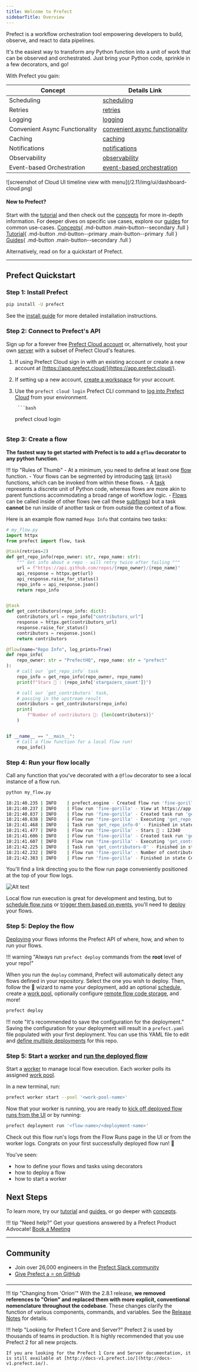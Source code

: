 ```yaml
---
title: Welcome to Prefect
sidebarTitle: Overview
---
```



Prefect is a workflow orchestration tool empowering developers to build, observe, and react to data pipelines.

It's the easiest way to transform any Python function into a unit of work that can be observed and orchestrated. Just bring your Python code, sprinkle in a few decorators, and go!

With Prefect you gain:

| Concept                      | Details Link                                         |
|------------------------------|------------------------------------------------------|
| Scheduling                   | [scheduling](/2.11/concepts/schedules)                    |
| Retries                      | [retries](/2.11/concepts/tasks/#task-arguments)           |
| Logging                      | [logging](/2.11/guides/logs/)                           |
| Convenient Async Functionality | [convenient async functionality](/2.11/concepts/task-runners/#task-runners) |
| Caching                      | [caching](/2.11/concepts/tasks/#caching)                  |
| Notifications                | [notifications](/2.11/cloud/automations/)                 |
| Observability                | [observability](/2.11/cloud/overview/)                    |
| Event-based Orchestration   | [event-based orchestration](/2.11/cloud/webhooks/)        |

<Frame caption="Prefect UI">![screenshot of Cloud UI timeline view with menu](/2.11/img/ui/dashboard-cloud.png)</Frame>


#### New to Prefect?
Start with the [tutorial](/2.11/tutorial/) and then check out the [concepts](/2.11/concepts/index/) for more in-depth information. For deeper dives on specific use cases, explore our [guides](guides/index/) for common use-cases. 
[Concepts](/2.11/concepts)\{ .md-button .main-button--secondary .full } [Tutorial](/2.11/tutorial/)\{ .md-button .md-button--primary .main-button--primary .full }  [Guides](guides)\{ .md-button .main-button--secondary .full }

Alternatively, read on for a quickstart of Prefect.


---

## Prefect Quickstart

### Step 1: Install Prefect

```bash
pip install -U prefect
```

See the [install guide](/2.11/getting-started/installation/) for more detailed installation instructions.
### Step 2: Connect to Prefect's API

Sign up for a forever free [Prefect Cloud account](/2.11/cloud/) or, alternatively, host your own [server](/2.11/host/) with a subset of Prefect Cloud's features.

1. If using Prefect Cloud sign in with an existing account or create a new account at [https://app.prefect.cloud/](https://app.prefect.cloud/).
2. If setting up a new account, [create a workspace](/2.11/cloud/workspaces/#create-a-workspace) for your account.
3. Use the `prefect cloud login` Prefect CLI command to [log into Prefect Cloud](/2.11/cloud/users/api-keys) from your environment.

        ```bash
    prefect cloud login
    ```
    
### Step 3: Create a flow
**The fastest way to get started with Prefect is to add a `@flow` decorator to any python function**.

!!! tip "Rules of Thumb"
    - At a minimum, you need to define at least one [flow](/2.11/tutorial/flows/) function.
    - Your flows can be segmented by introducing [task](/2.11/tutorial/tasks/) (`@task`) functions, which can be invoked from within these flows.
    - A [task](/2.11/concepts/tasks/) represents a discrete unit of Python code, whereas flows are more akin to parent functions accommodating a broad range of workflow logic.
    - [Flows](/2.11/concepts/flows) can be called inside of other flows (we call these [subflows](/2.11/concepts/flows/#composing-flows)) but a task **cannot** be run inside of another task or from outside the context of a flow.

Here is an example flow named `Repo Info` that contains two tasks:
```python
# my_flow.py
import httpx
from prefect import flow, task

@task(retries=2)
def get_repo_info(repo_owner: str, repo_name: str):
    """ Get info about a repo - will retry twice after failing """
    url = f"https://api.github.com/repos/{repo_owner}/{repo_name}"
    api_response = httpx.get(url)
    api_response.raise_for_status()
    repo_info = api_response.json()
    return repo_info


@task
def get_contributors(repo_info: dict):
    contributors_url = repo_info["contributors_url"]
    response = httpx.get(contributors_url)
    response.raise_for_status()
    contributors = response.json()
    return contributors

@flow(name="Repo Info", log_prints=True)  
def repo_info(
    repo_owner: str = "PrefectHQ", repo_name: str = "prefect"
):
    # call our `get_repo_info` task
    repo_info = get_repo_info(repo_owner, repo_name)
    print(f"Stars 🌠 : {repo_info['stargazers_count']}")

    # call our `get_contributors` task, 
    # passing in the upstream result
    contributors = get_contributors(repo_info)
    print(
        f"Number of contributors 👷: {len(contributors)}"
    )


if __name__ == "__main__":
    # Call a flow function for a local flow run!
    repo_info()
```

### Step 4: Run your flow locally
Call any function that you've decorated with a `@flow` decorator to see a local instance of a flow run.

```bash
python my_flow.py
```

```bash
18:21:40.235 | INFO    | prefect.engine - Created flow run 'fine-gorilla' for flow 'Repo Info'
18:21:40.237 | INFO    | Flow run 'fine-gorilla' - View at https://app.prefect.cloud/account/0ff44498-d380-4d7b-bd68-9b52da03823f/workspace/c859e5b6-1539-4c77-81e0-444c2ddcaafe/flow-runs/flow-run/c5a85193-69ea-4577-aa0e-e11adbf1f659
18:21:40.837 | INFO    | Flow run 'fine-gorilla' - Created task run 'get_repo_info-0' for task 'get_repo_info'
18:21:40.838 | INFO    | Flow run 'fine-gorilla' - Executing 'get_repo_info-0' immediately...
18:21:41.468 | INFO    | Task run 'get_repo_info-0' - Finished in state Completed()
18:21:41.477 | INFO    | Flow run 'fine-gorilla' - Stars 🌠 : 12340
18:21:41.606 | INFO    | Flow run 'fine-gorilla' - Created task run 'get_contributors-0' for task 'get_contributors'
18:21:41.607 | INFO    | Flow run 'fine-gorilla' - Executing 'get_contributors-0' immediately...
18:21:42.225 | INFO    | Task run 'get_contributors-0' - Finished in state Completed()
18:21:42.232 | INFO    | Flow run 'fine-gorilla' - Number of contributors 👷: 30
18:21:42.383 | INFO    | Flow run 'fine-gorilla' - Finished in state Completed('All states completed.')
```


You'll find a link directing you to the flow run page conveniently positioned at the top of your flow logs.

![Alt text](/2.11/img/ui/flow-run-diagram.jpg)

Local flow run execution is great for development and testing, but to [schedule flow runs](/2.11/concepts/schedules/) or [trigger them based on events](/2.11/cloud/automations/), you’ll need to [deploy](/2.11/concepts/deployments/) your flows.


### Step 5: Deploy the flow

[Deploying](/2.11/tutorial/deployments/) your flows informs the Prefect API of where, how, and when to run your flows.

!!! warning "Always run `prefect deploy` commands from the **root** level of your repo!"

When you run the `deploy` command, Prefect will automatically detect any flows defined in your repository. Select the one you wish to deploy. Then, follow the 🧙 wizard to name your deployment, add an optional [schedule](/2.11/concepts/schedules/), create a [work pool](/2.11/tutorial/deployments/#why-work-pools-and-workers), optionally configure [remote flow code storage](/2.11/concepts/deployments/#the-pull-action), and more!

```bash
prefect deploy
```

!!! note "It's recommended to save the configuration for the deployment."
    Saving the configuration for your deployment will result in a `prefect.yaml` file populated with your first deployment. You can use this YAML file to edit and [define multiple deployments](/2.11/concepts/deployments-ux/) for this repo. 


### Step 5: Start a [worker](/2.11/tutorial/deployments/#why-work-pools-and-workers) and [run the deployed flow](/2.11/concepts/deployments/#create-a-flow-run-from-a-deployment)

Start a [worker](/2.11/concepts/work-pools/#worker-overview) to manage local flow execution. Each worker polls its assigned [work pool](/2.11/tutorial/deployments/#why-work-pools-and-workers).

In a new terminal, run:
```bash
prefect worker start --pool '<work-pool-name>'
```

Now that your worker is running, you are ready to [kick off deployed flow runs from the UI](/2.11/concepts/deployments/#create-a-flow-run-with-prefect-ui) or by running:

```bash
prefect deployment run '<flow-name>/<deployment-name>'
```

Check out this flow run's logs from the Flow Runs page in the UI or from the worker logs. Congrats on your first successfully deployed flow run! 🎉

You've seen:

- how to define your flows and tasks using decorators
- how to deploy a flow
- how to start a worker

## Next Steps

To learn more, try our [tutorial](/2.11/tutorial) and [guides](/2.11/guides), or go deeper with [concepts](/2.11/concepts).

!!! tip "Need help?"
    Get your questions answered by a Prefect Product Advocate! [Book a Meeting](https://calendly.com/prefect-experts/prefect-product-advocates?utm_campaign=prefect_docs_cloud&utm_content=prefect_docs&utm_medium=docs&utm_source=docs)

---

## Community

- Join over 26,000 engineers in the [Prefect Slack community](https://prefect.io/slack)
- [Give Prefect a ⭐️ on GitHub](https://github.com/PrefectHQ/prefect)

---

!!! tip "Changing from 'Orion'"
    With the 2.8.1 release, **we removed references to "Orion" and replaced them with more explicit, conventional nomenclature throughout the codebase**. These changes clarify the function of various components, commands, and variables. See the [Release Notes](https://github.com/PrefectHQ/prefect/blob/main/RELEASE-NOTES.md#release-281) for details.

!!! help "Looking for Prefect 1 Core and Server?"
    Prefect 2 is used by thousands of teams in production. It is highly recommended that you use Prefect 2 for all new projects. 
    
    If you are looking for the Prefect 1 Core and Server documentation, it is still available at [http://docs-v1.prefect.io/](http://docs-v1.prefect.io/).
